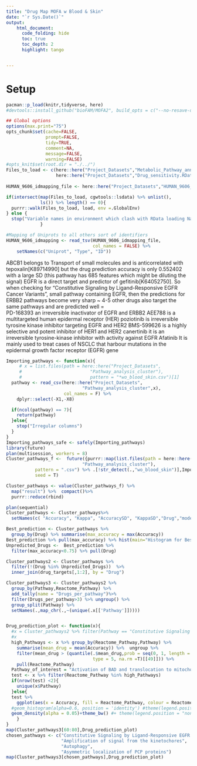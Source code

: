 ```yaml
---
title: "Drug Map MOFA w Blood & Skin"
date: "`r Sys.Date()`"
output:
    html_document:
      code_folding: hide
      toc: true
      toc_depth: 2
      highlight: tango


---
```


# Setup

```r
pacman::p_load(knitr,tidyverse, here)
#devtools::install_github("bioFAM/MOFA2", build_opts = c("--no-resave-data --no-build-vignettes"))

## Global options
options(max.print="75")
opts_chunk$set(cache=FALSE,
               prompt=FALSE,
               tidy=TRUE,
               comment=NA,
               message=FALSE,
               warning=FALSE)
#opts_knit$set(root.dir = "./../")
Files_to_load <- c(here::here("Project_Datasets","Metabolic_Pathway_annotations.RData"),
                   here::here("Project_Datasets","Drug_sensitivity.RData"))
                  
HUMAN_9606_idmapping_file <- here::here("Project_Datasets","HUMAN_9606_idmapping.dat")

if(intersect(map(Files_to_load, cgwtools::lsdata) %>% unlist(),
             ls()) %>% length() == 0){
  purrr::walk(Files_to_load, load, env =.GlobalEnv)
} else {
  stop("Variable names in environment which clash with RData loading Names")
             }

#Mapping of Uniprots to all others sort of identifiers
HUMAN_9606_idmapping <- read_tsv(HUMAN_9606_idmapping_file,
                                 col_names = FALSE) %>%
    setNames(c("Uniprot", "Type", "ID"))

```
ABCB1 belongs to Transport of small molecules and is anticorrelated with tepoxalin[K89714990] but the drug prediction accuracy is only 0.552402 with a large SD (this pathway has 685 features which might be diluting the signal)
EGFR is a direct target and predictor of gefitinib[K64052750]. So when checking for "Constitutive Signaling by Ligand-Responsive EGFR Cancer Variants", small pathway containing EGFR, then the predictions for ERBB2 pathways become very sharp ~ 4-5 other drugs also target the same pathways and are predicted well = 	
PD-168393 an irreversible inactivator of EGFR and ERBB2
AEE788 is a multitargeted human epidermal receptor (HER)
poziotinib is irreversible tyrosine kinase inhibitor targeting EGFR and HER2
BMS-599626 is a highly selective and potent inhibitor of HER1 and HER2
canertinib it is an irreversible tyrosine-kinase inhibitor with activity against EGFR
Afatinib It is mainly used to treat cases of NSCLC that harbour mutations in the epidermal growth factor receptor (EGFR) gene

```r
Importing_pathways <- function(x){
     # x = list.files(path = here::here("Project_Datasets",
     #                          "Pathway_analysis_cluster"),
     #                          pattern = "*wo_blood_skin.csv")[1]
  pathway <- read_csv(here::here("Project_Datasets",
                             "Pathway_analysis_cluster",x),
                      col_names = F) %>%
    dplyr::select(-X1,-X8)

  if(ncol(pathway) == 7){
    return(pathway)
  }else{
    stop("Irregular columns")
  }
}
Importing_pathways_safe <- safely(Importing_pathways)
library(future)
plan(multisession, workers = 8)
Cluster_pathways_f <-  future({purrr::map(list.files(path = here::here("Project_Datasets",
                             "Pathway_analysis_cluster"),
           pattern = ".csv") %>% .[!str_detect(.,"wo_blood_skin")],Importing_pathways_safe)},
           seed = T)

Cluster_pathways <- value(Cluster_pathways_f) %>%
  map("result") %>%  compact()%>% 
  purrr::reduce(rbind)

plan(sequential)
Cluster_pathways <- Cluster_pathways%>%
  setNames(c( "Accuracy", "Kappa", "AccuracySD", "KappaSD","Drug","model","Pathway"))

Best_prediction <- Cluster_pathways %>%
  group_by(Drug) %>% summarise(max_accuracy = max(Accuracy))
Best_prediction %>% pull(max_accuracy) %>% hist(main="Histogram for Best prediction per drug")
Unpredicted_Drugs <-  Best_prediction %>%
  filter(max_accuracy<0.75) %>% pull(Drug)

Cluster_pathways2 <- Cluster_pathways %>% 
  filter(!(Drug %in% Unpredicted_Drugs))  %>%
  inner_join(drug_targets[,1:2], by = "Drug")

Cluster_pathways3 <- Cluster_pathways2 %>% 
  group_by(Pathway,Reactome_Pathway) %>% 
  add_tally(name = "Drugs_per_pathway")%>% 
  filter(Drugs_per_pathway>3) %>% ungroup() %>%
  group_split(Pathway) %>%
  setNames(.,map_chr(.,~(unique(.x[['Pathway']]))))


Drug_prediction_plot <- function(x){
  #x = Cluster_pathways2 %>% filter(Pathway == "Constitutive Signaling by Ligand-Responsive EGFR Cancer Variants")
  #x
  high_Pathways <- x %>% group_by(Reactome_Pathway,Pathway) %>%
    summarise(mean_drug = mean(Accuracy)) %>%  ungroup %>%
    filter(mean_drug > (quantile(.$mean_drug,prob = seq(0, 1, length = 50), 
                                 type = 5, na.rm =T)[[49]])) %>% 
    pull(Reactome_Pathway)
  Pathway_of_interest = "Activation of BAD and translocation to mitochondria"
  test <- x %>% filter(Reactome_Pathway %in% high_Pathways) 
  if(nrow(test) <2){
    unique(x$Pathway)
  }else{
  test %>%
    ggplot(aes(x = Accuracy, fill = Reactome_Pathway, colour = Reactome_Pathway))+ ggtitle(unique(x$Pathway)) +
  #geom_histogram(alpha=0.6, position = 'identity') #theme(legend.position = "none") 
  geom_density(alpha = 0.05)+theme_bw() #+ theme(legend.position = "none") 
    }
}
map(Cluster_pathways3[60:80],Drug_prediction_plot)
chosen_pathways <- c("Constitutive Signaling by Ligand-Responsive EGFR Cancer Variants",
                     "Amplification of signal from the kinetochores",
                     "Autophagy",
                     "Asymmetric localization of PCP proteins")
map(Cluster_pathways3[chosen_pathways],Drug_prediction_plot)
```

